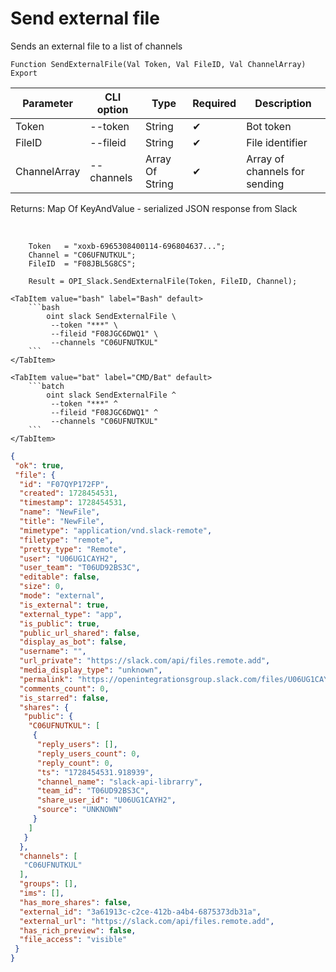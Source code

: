 ﻿---
sidebar_position: 4
---


# Send external file
 Sends an external file to a list of channels



`Function SendExternalFile(Val Token, Val FileID, Val ChannelArray) Export`

  | Parameter | CLI option | Type | Required | Description |
  |-|-|-|-|-|
  | Token | --token | String | &#x2714; | Bot token |
  | FileID | --fileid | String | &#x2714; | File identifier |
  | ChannelArray | --channels | Array Of String | &#x2714; | Array of channels for sending |

  
  Returns:  Map Of KeyAndValue - serialized JSON response from Slack

<br/>




```bsl title="1C:Enterprise/OneScript code example"
    Token   = "xoxb-6965308400114-696804637...";
    Channel = "C06UFNUTKUL";
    FileID  = "F08JBL5G8CS";

    Result = OPI_Slack.SendExternalFile(Token, FileID, Channel);
```
 

 <Tabs>
  
    <TabItem value="bash" label="Bash" default>
        ```bash
            oint slack SendExternalFile \
             --token "***" \
             --fileid "F08JGC6DWQ1" \
             --channels "C06UFNUTKUL"
        ```
    </TabItem>
  
    <TabItem value="bat" label="CMD/Bat" default>
        ```batch
            oint slack SendExternalFile ^
             --token "***" ^
             --fileid "F08JGC6DWQ1" ^
             --channels "C06UFNUTKUL"
        ```
    </TabItem>
</Tabs>


```json title="Result"
{
 "ok": true,
 "file": {
  "id": "F07QYP172FP",
  "created": 1728454531,
  "timestamp": 1728454531,
  "name": "NewFile",
  "title": "NewFile",
  "mimetype": "application/vnd.slack-remote",
  "filetype": "remote",
  "pretty_type": "Remote",
  "user": "U06UG1CAYH2",
  "user_team": "T06UD92BS3C",
  "editable": false,
  "size": 0,
  "mode": "external",
  "is_external": true,
  "external_type": "app",
  "is_public": true,
  "public_url_shared": false,
  "display_as_bot": false,
  "username": "",
  "url_private": "https://slack.com/api/files.remote.add",
  "media_display_type": "unknown",
  "permalink": "https://openintegrationsgroup.slack.com/files/U06UG1CAYH2/F07QYP172FP/newfile",
  "comments_count": 0,
  "is_starred": false,
  "shares": {
   "public": {
    "C06UFNUTKUL": [
     {
      "reply_users": [],
      "reply_users_count": 0,
      "reply_count": 0,
      "ts": "1728454531.918939",
      "channel_name": "slack-api-librarry",
      "team_id": "T06UD92BS3C",
      "share_user_id": "U06UG1CAYH2",
      "source": "UNKNOWN"
     }
    ]
   }
  },
  "channels": [
   "C06UFNUTKUL"
  ],
  "groups": [],
  "ims": [],
  "has_more_shares": false,
  "external_id": "3a61913c-c2ce-412b-a4b4-6875373db31a",
  "external_url": "https://slack.com/api/files.remote.add",
  "has_rich_preview": false,
  "file_access": "visible"
 }
}
```

